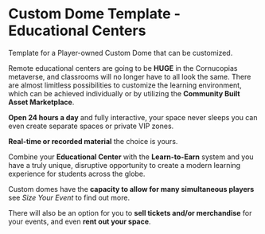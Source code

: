 # Custom Dome Template - Educational Centers

Template for a Player-owned Custom Dome that can be customized.

Remote educational centers are going to be **HUGE** in the Cornucopias metaverse, and classrooms will no longer have to all look the same. There are almost limitless possibilities to customize the learning environment, which can be achieved individually or by utilizing the **Community Built Asset Marketplace**.  

**Open 24 hours a day** and fully interactive, your space never sleeps  you can even create separate spaces or private VIP zones.  

**Real-time or recorded material**  the choice is yours.  

Combine your **Educational Center** with the **Learn-to-Earn** system and you have a truly unique, disruptive opportunity to create a modern learning experience for students across the globe.  

Custom domes have the **capacity to allow for many simultaneous players**  see *Size Your Event* to find out more.  

There will also be an option for you to **sell tickets and/or merchandise** for your events, and even **rent out your space**.  

